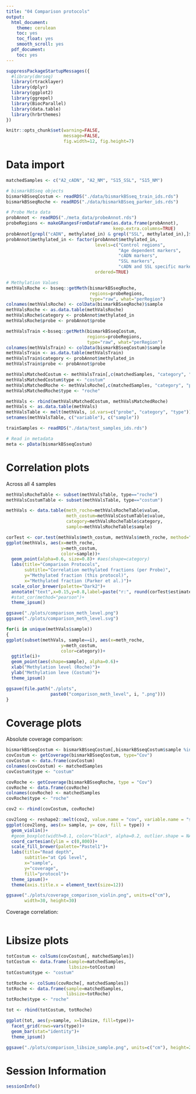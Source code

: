 ```yaml
---
title: "04 Comparison protocols"
output:
  html_document:
    theme: cerulean
    toc: yes
    toc_float: yes
    smooth_scroll: yes
  pdf_document:
    toc: yes
---
```


```r
suppressPackageStartupMessages({
  #library(dmrseq)
  library(rtracklayer)
  library(dplyr)
  library(ggplot2)
  library(ggrepel)
  library(BiocParallel)
  library(data.table)
  library(hrbrthemes)
})

knitr::opts_chunk$set(warning=FALSE, 
                      message=FALSE,
                      fig.width=12, fig.height=7)
```


# Data import
```r
matchedSamples <- c("A2_cADN", "A2_NM", "S15_SSL", "S15_NM")

# bismarkBSseq objects
bismarkBSseqCostum <- readRDS("./data/bismarkBSseq_train_ids.rds")
bismarkBSseqRoche <- readRDS("./data/bismarkBSseq_parker_ids.rds")

# Probe Meta data
probAnnot <- readRDS("./meta_data/probeAnnot.rds")
probeRegions <- makeGRangesFromDataFrame(as.data.frame(probAnnot), 
                                         keep.extra.columns=TRUE)
probAnnot[grepl("cADN", methylated_in) & grepl("SSL", methylated_in),]$methylated_in="cADN and SSL specific markers"
probAnnot$methylated_in <- factor(probAnnot$methylated_in, 
                                  levels=c("Control regions",
                                           "Age dependent markers",
                                           "cADN markers",
                                           "SSL markers",
                                           "cADN and SSL specific markers"), 
                                  ordered=TRUE)

# Methylation Values
methValsRoche <- bsseq::getMeth(bismarkBSseqRoche, 
                                regions=probeRegions, 
                                type="raw", what="perRegion")
colnames(methValsRoche) <- colData(bismarkBSseqRoche)$sample
methValsRoche <- as.data.table(methValsRoche)
methValsRoche$category <- probAnnot$methylated_in
methValsRoche$probe <- probAnnot$probe

methValsTrain <-bsseq::getMeth(bismarkBSseqCostum, 
                               regions=probeRegions, 
                               type="raw", what="perRegion")
colnames(methValsTrain) <- colData(bismarkBSseqCostum)$sample
methValsTrain <- as.data.table(methValsTrain)
methValsTrain$category <- probAnnot$methylated_in
methValsTrain$probe <- probAnnot$probe

methValsMatchedCostum <- methValsTrain[,c(matchedSamples, "category", "probe"), with=FALSE]
methValsMatchedCostum$type <- "costum"
methValsMatchedRoche <- methValsRoche[,c(matchedSamples, "category", "probe"), with=FALSE]
methValsMatchedRoche$type <- "roche"

methVals <- rbind(methValsMatchedCostum, methValsMatchedRoche)
methVals <- as.data.table(methVals)
methValsTable <- melt(methVals, id.vars=c("probe", "category", "type"))
setnames(methValsTable, c("variable"), c("sample"))

trainSamples <- readRDS("./data/test_samples_ids.rds")

# Read in metadata
meta <- pData(bismarkBSseqCostum)
```

# Correlation plots

Across all 4 samples
```r
methValsRocheTable <- subset(methValsTable, type=="roche")
methValsCostumTable <- subset(methValsTable, type=="costum")

methVals <- data.table(meth_roche=methValsRocheTable$value, 
                       meth_costum=methValsCostumTable$value,
                       category=methValsRocheTable$category,
                       sample=methValsRocheTable$sample)

corTest <- cor.test(methVals$meth_costum, methVals$meth_roche, method="pearson")
ggplot(methVals, aes(x=meth_roche, 
                     y=meth_costum, 
                     color=sample))+
  geom_point(alpha=0.6, size=0.8)+ #aes(shape=category)
  labs(title="Comparison Protocols",
       subtitle="Correlation methylated fractions (per Probe)",
       y="Methylated fraction (this protocol)",
       x="Methylated fraction (Parker et al.)")+
  scale_color_brewer(palette="Dark2")+
  annotate("text",x=0.15,y=0.8,label=paste("r:", round(corTest$estimate,2)), fontface = 'italic')+
  #stat_cor(method="pearson")+
  theme_ipsum()

ggsave("./plots/comparison_meth_level.png")
ggsave("./plots/comparison_meth_level.svg")
```

```r
for(i in unique(methVals$sample))
{
ggplot(subset(methVals, sample==i), aes(x=meth_roche, 
                     y=meth_costum, 
                     color=category))+
  ggtitle(i)+
  geom_point(aes(shape=sample), alpha=0.6)+
  xlab("Methylation level (Roche)")+
  ylab("Methylation leve (Costum)")+
  theme_ipsum()

ggsave(file.path("./plots", 
                 paste0("comparison_meth_level", i, ".png")))
}
```


# Coverage plots

Absolute coverage comparison: 
```r
bismarkBSseqCostum <- bismarkBSseqCostum[,bismarkBSseqCostum$sample %in% matchedSamples]
covCostum <- getCoverage(bismarkBSseqCostum, type="Cov")
covCostum <- data.frame(covCostum)
colnames(covCostum) <- matchedSamples
covCostum$type <- "costum"

covRoche <- getCoverage(bismarkBSseqRoche, type = "Cov")
covRoche <- data.frame(covRoche)
colnames(covRoche) <- matchedSamples
covRoche$type <- "roche"

cov2 <- rbind(covCostum, covRoche)

cov2long <- reshape2::melt(cov2, value.name = "cov", variable.name = "sample")
ggplot(cov2long, aes(x= sample, y= cov, fill = type)) + 
  geom_violin()+
  #geom_boxplot(width=0.1, color="black", alpha=0.2, outlier.shape = NA)+
  coord_cartesian(ylim = c(0,800))+
  scale_fill_brewer(palette="Pastel1")+
  labs(title="Read depth",
       subtitle="at CpG level",
       x="sample",
       y="coverage",
       fill="protocol")+
  theme_ipsum()+
  theme(axis.title.x = element_text(size=12))

ggsave("./plots/coverage_comparison_violin.png", units=c("cm"),
       width=30, height=30)
```

Coverage correlation: 
```r


```

# Libsize plots
```r
totCostum <- colSums(covCostum[, matchedSamples])
totCostum <- data.frame(sample=matchedSamples,
                        libsize=totCostum)
totCostum$type <- "costum"

totRoche <- colSums(covRoche[, matchedSamples])
totRoche <- data.frame(sample=matchedSamples,
                       libsize=totRoche)
totRoche$type <- "roche"

tot <- rbind(totCostum, totRoche)

ggplot(tot, aes(y=sample, x=libsize, fill=type))+
  facet_grid(rows=vars(type))+
  geom_bar(stat="identity")+
  theme_ipsum()

ggsave("./plots/comparison_libsize_sample.png", units=c("cm"), height=20, width=20)
```

# Session Information

```r
sessionInfo()
```